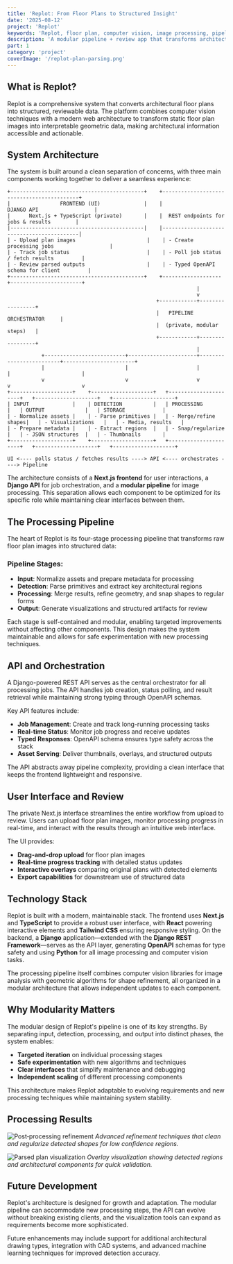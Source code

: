 ```yaml
---
title: 'Replot: From Floor Plans to Structured Insight'
date: '2025-08-12'
project: 'Replot'
keywords: 'Replot, floor plan, computer vision, image processing, pipeline, Django, Next.js, TypeScript, API, OpenAPI'
description: 'A modular pipeline + review app that transforms architectural floor plans into structured, reviewable data—backed by a Django API and a TypeScript UI.'
part: 1
category: 'project'
coverImage: '/replot-plan-parsing.png'
---
```


<h2 className="mt-2 mb-1" id="tc-replot-overview">What is Replot?</h2>
Replot is a comprehensive system that converts architectural floor plans into structured, reviewable data. The platform combines computer vision techniques with a modern web architecture to transform static floor plan images into interpretable geometric data, making architectural information accessible and actionable.

<h2 className="mt-2 mb-1" id="tc-replot-architecture">System Architecture</h2>

The system is built around a clean separation of concerns, with three main components working together to deliver a seamless experience:

```
+-------------------------------------------+    +-------------------------------------------+
|                FRONTEND (UI)              |    |               DJANGO API                  |
|      Next.js + TypeScript (private)       |    |  REST endpoints for jobs & results        |
|-------------------------------------------|    |-------------------------------------------|
| - Upload plan images                       |    | - Create processing jobs                  |
| - Track job status                         |    | - Poll job status / fetch results         |
| - Review parsed outputs                    |    | - Typed OpenAPI schema for client         |
+-------------------------------------------+    +-------------------+-----------------------+
                                                             |
                                                             v
                                                +------------+-----------------+
                                                |   PIPELINE ORCHESTRATOR     |
                                                |  (private, modular steps)   |
                                                +------------+-----------------+
                                                             |
           +--------------------------+----------------------+-------------------------+-----------------------+
           |                          |                      |                         |                       |
           v                          v                      v                         v                       v
+--------------------+    +--------------------+   +----------------------+   +--------------------+   +--------------------+
| INPUT              |    | DETECTION          |   | PROCESSING           |   | OUTPUT             |   | STORAGE            |
| - Normalize assets |    | - Parse primitives |   | - Merge/refine shapes|   | - Visualizations   |   | - Media, results   |
| - Prepare metadata |    | - Extract regions  |   | - Snap/regularize    |   | - JSON structures  |   | - Thumbnails       |
+--------------------+    +--------------------+   +----------------------+   +--------------------+   +--------------------+

UI <---- polls status / fetches results ----> API <---- orchestrates ----> Pipeline
```

The architecture consists of a **Next.js frontend** for user interactions, a **Django API** for job orchestration, and a **modular pipeline** for image processing. This separation allows each component to be optimized for its specific role while maintaining clear interfaces between them.

<h2 className="mt-2 mb-1" id="tc-replot-pipeline">The Processing Pipeline</h2>

The heart of Replot is its four-stage processing pipeline that transforms raw floor plan images into structured data:

### Pipeline Stages:
- **Input**: Normalize assets and prepare metadata for processing
- **Detection**: Parse primitives and extract key architectural regions  
- **Processing**: Merge results, refine geometry, and snap shapes to regular forms
- **Output**: Generate visualizations and structured artifacts for review

Each stage is self-contained and modular, enabling targeted improvements without affecting other components. This design makes the system maintainable and allows for safe experimentation with new processing techniques.

<h2 className="mt-2 mb-1" id="tc-replot-api">API and Orchestration</h2>

A Django-powered REST API serves as the central orchestrator for all processing jobs. The API handles job creation, status polling, and result retrieval while maintaining strong typing through OpenAPI schemas.

Key API features include:
- **Job Management**: Create and track long-running processing tasks
- **Real-time Status**: Monitor job progress and receive updates
- **Typed Responses**: OpenAPI schema ensures type safety across the stack
- **Asset Serving**: Deliver thumbnails, overlays, and structured outputs

The API abstracts away pipeline complexity, providing a clean interface that keeps the frontend lightweight and responsive.

<h2 className="mt-2 mb-1" id="tc-replot-ui">User Interface and Review</h2>

The private Next.js interface streamlines the entire workflow from upload to review. Users can upload floor plan images, monitor processing progress in real-time, and interact with the results through an intuitive web interface.

The UI provides:
- **Drag-and-drop upload** for floor plan images
- **Real-time progress tracking** with detailed status updates  
- **Interactive overlays** comparing original plans with detected elements
- **Export capabilities** for downstream use of structured data

<h2 className="mt-2 mb-1" id="tc-replot-technology">Technology Stack</h2>

Replot is built with a modern, maintainable stack. The frontend uses **Next.js** and **TypeScript** to provide a robust user interface, with **React** powering interactive elements and **Tailwind CSS** ensuring responsive styling. On the backend, a **Django** application—extended with the **Django REST Framework**—serves as the API layer, generating **OpenAPI** schemas for type safety and using **Python** for all image processing and computer vision tasks.

The processing pipeline itself combines computer vision libraries for image analysis with geometric algorithms for shape refinement, all organized in a modular architecture that allows independent updates to each component.

<h2 className="mt-2 mb-1" id="tc-replot-modularity">Why Modularity Matters</h2>

The modular design of Replot's pipeline is one of its key strengths. By separating input, detection, processing, and output into distinct phases, the system enables:

- **Targeted iteration** on individual processing stages
- **Safe experimentation** with new algorithms and techniques  
- **Clear interfaces** that simplify maintenance and debugging
- **Independent scaling** of different processing components

This architecture makes Replot adaptable to evolving requirements and new processing techniques while maintaining system stability.

<h2 className="mt-2 mb-1" id="tc-replot-results">Processing Results</h2>

![Post‑processing refinement](/replot-active-contour-post-processing.png)
_Advanced refinement techniques that clean and regularize detected shapes for low confidence regions._

![Parsed plan visualization](/replot-plan-parsing.png)
_Overlay visualization showing detected regions and architectural components for quick validation._

<h2 className="mt-2 mb-1" id="tc-replot-future">Future Development</h2>

Replot's architecture is designed for growth and adaptation. The modular pipeline can accommodate new processing steps, the API can evolve without breaking existing clients, and the visualization tools can expand as requirements become more sophisticated.

Future enhancements may include support for additional architectural drawing types, integration with CAD systems, and advanced machine learning techniques for improved detection accuracy.